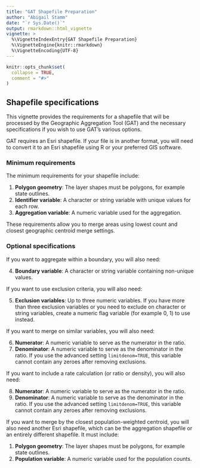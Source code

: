 ```yaml
---
title: "GAT Shapefile Preparation"
author: "Abigail Stamm"
date: "`r Sys.Date()`"
output: rmarkdown::html_vignette
vignette: >
  %\VignetteIndexEntry{GAT Shapefile Preparation}
  %\VignetteEngine{knitr::rmarkdown}
  %\VignetteEncoding{UTF-8}
---
```


```r
knitr::opts_chunk$set(
  collapse = TRUE,
  comment = "#>"
)
```

## Shapefile specifications

This vignette provides the requirements for a shapefile that will be processed by the Geographic Aggregation Tool (GAT) and the necessary specifications if you wish to use GAT's various options.

GAT requires an Esri shapefile. If your file is in another format, you will need to convert it to an Esri shapefile using R or your preferred GIS software.

### Minimum requirements

The minimum requirements for your shapefile include:

1. **Polygon geometry**: The layer shapes must be polygons, for example state outlines.
2. **Identifier variable**: A character or string variable with unique values for each row.
3. **Aggregation variable**: A numeric variable used for the aggregation. 

These requirements allow you to merge areas using lowest count and closest geographic centroid merge settings. 


### Optional specifications

If you want to aggregate within a boundary, you will also need:

4. **Boundary variable**: A character or string variable containing non-unique values.

If you want to use exclusion criteria, you will also need:

5. **Exclusion variables**: Up to three numeric variables. If you have more than three exclusion variables or you need to exclude on character or string variables, create a numeric flag variable (for example 0, 1) to use instead.

If you want to merge on similar variables, you will also need:

6. **Numerator**: A numeric variable to serve as the numerator in the ratio.
7. **Denominator**: A numeric variable to serve as the denominator in the ratio. If you use the advanced setting `limitdenom=TRUE`, this variable cannot contain any zeroes after removing exclusions.

If you want to include a rate calculation (or ratio or density), you will also need: 

8. **Numerator**: A numeric variable to serve as the numerator in the ratio.
9. **Denominator**: A numeric variable to serve as the denominator in the ratio. If you use the advanced setting `limitdenom=TRUE`, this variable cannot contain any zeroes after removing exclusions.


If you want to merge by the closest population-weighted centroid, you will also need another Esri shapefile, which can be the aggregation shapefile or an entirely different shapefile. It must include:

1. **Polygon geometry**: The layer shapes must be polygons, for example state outlines.
2. **Population variable**: A numeric variable used for the population counts. 



